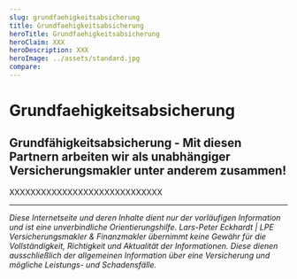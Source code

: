 ```yaml
---
slug: grundfaehigkeitsabsicherung
title: Grundfaehigkeitsabsicherung
heroTitle: Grundfaehigkeitsabsicherung
heroClaim: XXX
heroDescription: XXX
heroImage: ../assets/standard.jpg
compare: 
---
```


<ProvenExpert />

# Grundfaehigkeitsabsicherung











<ContactAndCompareBox />
<ProvenExpert />

## Grundfähigkeitsabsicherung - Mit diesen Partnern arbeiten wir als unabhängiger Versicherungsmakler unter anderem zusammen!

XXXXXXXXXXXXXXXXXXXXXXXXXXXXX

---

_Diese Internetseite und deren Inhalte dient nur der vorläufigen Information und ist eine unverbindliche Orientierungshilfe. Lars-Peter Eckhardt | LPE Versicherungsmakler & Finanzmakler übernimmt keine Gewähr für die Vollständigkeit,
Richtigkeit und Aktualität der Informationen. Diese dienen ausschließlich der allgemeinen Information über eine Versicherung und mögliche Leistungs- und Schadensfälle._